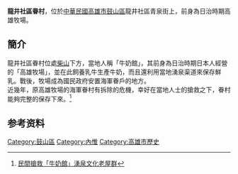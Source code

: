 {{Incomplete}}

'''龍井社區眷村'''，位於[[中華民國|中華民國]][[高雄市|高雄市]][[鼓山區|鼓山區]]龍井社區青泉街上，前身為日治時期高雄牧場。

==簡介==
{{expand section}}
龍井社區眷村位處[[壽山_(高雄市)|柴山]]下方，當地人稱「牛奶館」，其前身為日治時期日本人經營的「高雄牧場」，並在此飼養乳牛生產牛奶，而且還利用當地湧泉渠道來保存鮮乳。戰後，牧場成為國民政府安置海軍眷戶的地方。<br>
近幾年，原高雄牧場的海軍眷村有拆除的危機，幸好在當地人士的搶救之下，眷村能夠完整的保存下來。<ref>[https://e-info.org.tw/node/116928 民間搶救「牛奶館」湧泉文化老屋群]</ref>  

==参考资料==
{{Reflist}}

[[Category:鼓山區|Category:鼓山區]]
[[Category:內惟|Category:內惟]]
[[Category:高雄市歷史|Category:高雄市歷史]]